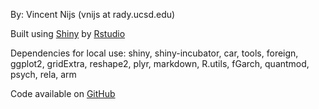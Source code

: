 By: Vincent Nijs (vnijs at rady.ucsd.edu)

Built using [Shiny](http://www.rstudio.com/shiny/) by [Rstudio](http://www.rstudio.com/)

Dependencies for local use: shiny, shiny-incubator, car, tools, foreign, ggplot2, gridExtra, reshape2, plyr, markdown, R.utils, fGarch, quantmod, psych, rela, arm

Code available on [GitHub](https://github.com/mostly-harmless/radyant)
